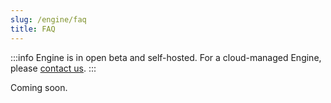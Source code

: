```yaml
---
slug: /engine/faq
title: FAQ
---
```


:::info
Engine is in open beta and self-hosted. For a cloud-managed Engine, please [contact us](https://thirdweb.com/contact-us).
:::

Coming soon.
